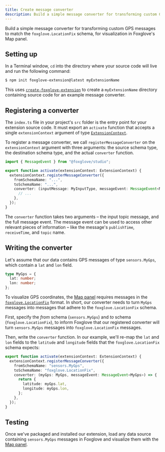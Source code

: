 ```yaml
---
title: Create message converter
description: Build a simple message converter for transforming custom GPS messages to match the `foxglove.LocationFix` schema, for visualization in Foxglove's Map panel.
---
```


Build a simple message converter for transforming custom GPS messages to match the `foxglove.LocationFix` schema, for visualization in Foxglove's Map panel.

## Setting up

In a Terminal window, `cd` into the directory where your source code will live and run the following command:

```bash
$ npm init foxglove-extension@latest myExtensionName
```

This uses [`create-foxglove-extension`](https://github.com/foxglove/create-foxglove-extension) to create a `myExtensionName` directory containing source code for an example message converter.

## Registering a converter

The `index.ts` file in your project's `src` folder is the entry point for your extension source code. It must export an `activate` function that accepts a single `extensionContext` argument of type [`ExtensionContext`](extension-context).

To register a message converter, we call `registerMessageConverter` on the `extensionContext` argument with three arguments: the source schema type, the destination schema type, and the actual `converter` function.

```typescript
import { MessageEvent } from "@foxglove/studio";

export function activate(extensionContext: ExtensionContext) {
  extensionContext.registerMessageConverter({
    fromSchemaName: "...",
    toSchemaName: "...",
    converter: (inputMessage: MyInputType, messageEvent: MessageEvent<MyInputType>) => {
      // ...
    },
  });
}
```

The `converter` function takes two arguments – the input topic message, and the full message event. The message event can be used to access other relevant pieces of information – like the message's `publishTime`, `receiveTime`, and `topic` name.

## Writing the converter

Let's assume that our data contains GPS messages of type `sensors.MyGps`, which contain a `lat` and `lon` field.

```typescript
type MyGps = {
  lat: number;
  lon: number;
};
```

To visualize GPS coordinates, the [Map panel](/docs/visualization/panels/map) requires messages in the [`foxglove.LocationFix`](/docs/visualization/message-schemas/location-fix) format. In short, our converter needs to turn `MyGps` messages into messages that adhere to the `foxglove.LocationFix` schema.

First, specify the _from_ schema (`sensors.MyGps`) and _to_ schema (`foxglove.LocationFix`), to inform Foxglove that our registered converter will turn `sensors.MyGps` messages into `foxglove.LocationFix` messages.

Then, write the `converter` function. In our example, we'll re-map the `lat` and `lon` fields to the `latitude` and `longitude` fields that the `foxglove.LocationFix` schema expects:

```typescript
export function activate(extensionContext: ExtensionContext) {
  extensionContext.registerMessageConverter({
    fromSchemaName: "sensors.MyGps",
    toSchemaName: "foxglove.LocationFix",
    converter: (myGps: MyGps, messageEvent: MessageEvent<MyGps>) => {
      return {
        latitude: myGps.lat,
        longitude: myGps.lon,
      };
    },
  });
}
```

## Testing

Once we've packaged and installed our extension, load any data source containing `sensors.MyGps` messages in Foxglove and visualize them with the [Map panel](/docs/visualization/panels/map).
